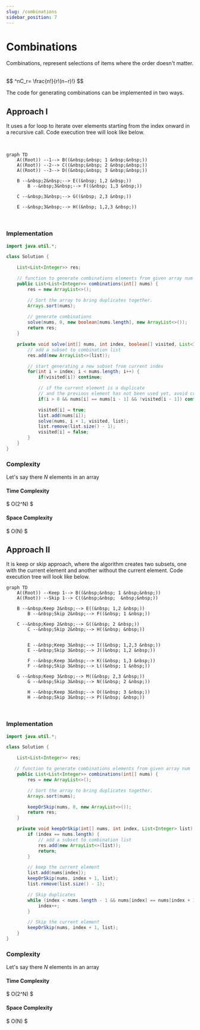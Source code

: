 ```yaml
---
slug: /combinations
sidebar_position: 7
---
```




# Combinations
Combinations, represent selections of items where the order doesn't matter. 

<br />
$$
^nC_r= \frac{n!}{r!(n−r)!}
$$

<br />

The code for generating combinations can be implemented in two ways.

## Approach I

It uses a for loop to iterate over elements starting from the $\text{index}$ onward in a recursive call. Code execution tree will look like below.

<br />
<div style={{textAlign:"center"}}>

```mermaid
graph TD
    A((Root)) --1--> B((&nbsp;&nbsp; 1 &nbsp;&nbsp;))
    A((Root)) --2--> C((&nbsp;&nbsp; 2 &nbsp;&nbsp;))
    A((Root)) --3--> D((&nbsp;&nbsp; 3 &nbsp;&nbsp;))
    
    B --&nbsp;2&nbsp;--> E((&nbsp; 1,2 &nbsp;))
		B --&nbsp;3&nbsp;--> F((&nbsp; 1,3 &nbsp;))
    
    C --&nbsp;3&nbsp;--> G((&nbsp; 2,3 &nbsp;))
    
    E --&nbsp;3&nbsp;--> H((&nbsp; 1,2,3 &nbsp;))
```

</div>
<br />

### Implementation

<Tabs>
  <TabItem value="Java" label="Java" default>

```java
import java.util.*;

class Solution {

    List<List<Integer>> res;

    // function to generate combinations elements from given array num
    public List<List<Integer>> combinations(int[] nums) {
        res = new ArrayList<>();

        // Sort the array to bring duplicates together.
        Arrays.sort(nums);
        
        // generate combinations
        solve(nums, 0, new boolean[nums.length], new ArrayList<>());
        return res;
    }

    private void solve(int[] nums, int index, boolean[] visited, List<Integer> list) {
        // add a subset to combination list
        res.add(new ArrayList<>(list));

        // start generating a new subset from current index
        for(int i = index; i < nums.length; i++) {
            if(visited[i]) continue;

            // if the current element is a duplicate 
            // and the previous element has not been used yet, avoid creating a subset
            if(i > 0 && nums[i] == nums[i - 1] && !visited[i - 1]) continue;

            visited[i] = true;
            list.add(nums[i]);
            solve(nums, i + 1, visited, list);
            list.remove(list.size() - 1);
            visited[i] = false;
        }
    }
}
```
</TabItem>
</Tabs>

### Complexity

Let's say there $N$ elements in an array

#### Time Complexity
$
O(2^N)
$

#### Space Complexity
$
O(N)
$
<br />

## Approach II 

It is keep or skip approach, where the algorithm creates two subsets, one with the current element and another without the current element. Code execution tree will look like below.

<div style={{textAlign:"center"}}>

```mermaid
graph TD
    A((Root)) --Keep 1--> B((&nbsp;&nbsp; 1 &nbsp;&nbsp;))
    A((Root)) --Skip 1--> C((&nbsp;&nbsp;  &nbsp;&nbsp;))
    
    B --&nbsp;Keep 2&nbsp;--> E((&nbsp; 1,2 &nbsp;))
		B --&nbsp;Skip 2&nbsp;--> F((&nbsp; 1 &nbsp;))
    
    C --&nbsp;Keep 2&nbsp;--> G((&nbsp; 2 &nbsp;))
		C --&nbsp;Skip 2&nbsp;--> H((&nbsp; &nbsp;))


		E --&nbsp;Keep 3&nbsp;--> I((&nbsp; 1,2,3 &nbsp;))
		E --&nbsp;Skip 3&nbsp;--> J((&nbsp; 1,2 &nbsp;))

		F --&nbsp;Keep 3&nbsp;--> K((&nbsp; 1,3 &nbsp;))
		F --&nbsp;Skip 3&nbsp;--> L((&nbsp; 1 &nbsp;))
    
    G --&nbsp;Keep 3&nbsp;--> M((&nbsp; 2,3 &nbsp;))
		G --&nbsp;Skip 3&nbsp;--> N((&nbsp; 2 &nbsp;))

		H --&nbsp;Keep 3&nbsp;--> O((&nbsp; 3 &nbsp;))
		H --&nbsp;Skip 3&nbsp;--> P((&nbsp; &nbsp;))
```

</div>
<br />

### Implementation

<Tabs>
  <TabItem value="Java" label="Java" default>

```java
import java.util.*;

class Solution {

    List<List<Integer>> res;

   // function to generate combinations elements from given array num
    public List<List<Integer>> combinations(int[] nums) {
        res = new ArrayList<>();

        // Sort the array to bring duplicates together.
        Arrays.sort(nums);

        keepOrSkip(nums, 0, new ArrayList<>());
        return res;
    }

    private void keepOrSkip(int[] nums, int index, List<Integer> list) {
        if (index == nums.length) {
            // add a subset to combination list
            res.add(new ArrayList<>(list));
            return;
        }

        // keep the current element
        list.add(nums[index]);
        keepOrSkip(nums, index + 1, list);
        list.remove(list.size() - 1);

        // Skip duplicates
        while (index < nums.length - 1 && nums[index] == nums[index + 1]) {
            index++;
        }

        // Skip the current element
        keepOrSkip(nums, index + 1, list);
    }
}

```
</TabItem>
</Tabs>

### Complexity

Let's say there $N$ elements in an array

#### Time Complexity
$
O(2^N)
$

#### Space Complexity
$
O(N)
$
